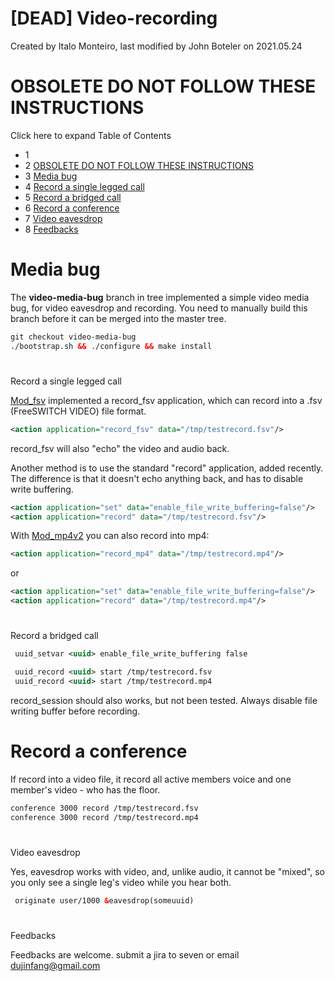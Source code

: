 
# \[DEAD\] Video-recording 

 Created by  Italo Monteiro, last modified by  John Boteler on 2021.05.24

# 

# **OBSOLETE DO NOT FOLLOW THESE INSTRUCTIONS**

  
Click here to expand Table of Contents

* 1 [](#-freeswitch--dead-video-recording-)
* 2 [OBSOLETE DO NOT FOLLOW THESE INSTRUCTIONS](#obsolete-do-not-follow-these-instructions)
* 3 [Media bug](#-freeswitch--dead-video-recording-)
* 4 [Record a single legged call](#-freeswitch--dead-video-recording-)
* 5 [Record a bridged call](#-freeswitch--dead-video-recording-)
* 6 [Record a conference](#record-a-conference)
* 7 [Video eavesdrop](#-freeswitch--dead-video-recording-)
* 8 [Feedbacks](#-freeswitch--dead-video-recording-)

# Media bug

The **video-media-bug** branch in tree implemented a simple video media bug, for video eavesdrop and recording. You need to manually build this branch before it can be merged into the master tree.

```xml
git checkout video-media-bug
./bootstrap.sh && ./configure && make install
```

#   
Record a single legged call

[Mod\_fsv](../Modules/mod_fsv_6587435.mdx#about) implemented a record\_fsv application, which can record into a .fsv (FreeSWITCH VIDEO) file format.

```xml
<action application="record_fsv" data="/tmp/testrecord.fsv"/>
```

record\_fsv will also "echo" the video and audio back.

Another method is to use the standard "record" application, added recently. The difference is that it doesn't echo anything back, and has to disable write buffering.

```xml
<action application="set" data="enable_file_write_buffering=false"/>
<action application="record" data="/tmp/testrecord.fsv"/>
```

With [Mod\_mp4v2](../Modules/mod_mp4v2_13173920.mdx#about) you can also record into mp4:

```xml
<action application="record_mp4" data="/tmp/testrecord.mp4"/>
```

or

```xml
<action application="set" data="enable_file_write_buffering=false"/>
<action application="record" data="/tmp/testrecord.mp4"/>
```

#   
Record a bridged call

```xml
 uuid_setvar <uuid> enable_file_write_buffering false

 uuid_record <uuid> start /tmp/testrecord.fsv
 uuid_record <uuid> start /tmp/testrecord.mp4
```

record\_session should also works, but not been tested. Always disable file writing buffer before recording.

# Record a conference

If record into a video file, it record all active members voice and one member's video - who has the floor.

```xml
conference 3000 record /tmp/testrecord.fsv
conference 3000 record /tmp/testrecord.mp4
```

#   
Video eavesdrop

Yes, eavesdrop works with video, and, unlike audio, it cannot be "mixed", so you only see a single leg's video while you hear both.

```xml
 originate user/1000 &eavesdrop(someuuid)
```

#   
Feedbacks

Feedbacks are welcome. submit a jira to seven or email [dujinfang@gmail.com](mailto:dujinfang@gmail.com)


